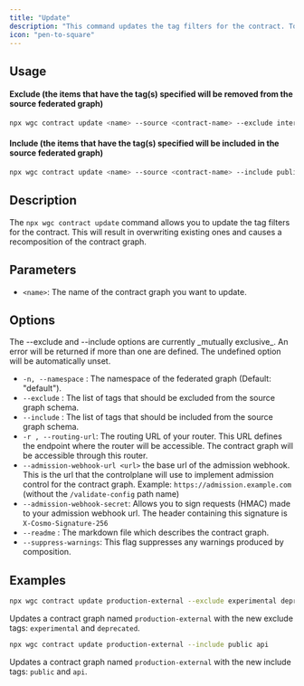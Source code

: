 ```yaml
---
title: "Update"
description: "This command updates the tag filters for the contract. To update other aspects of the contract graph please use the federated-graph or monograph update commands."
icon: "pen-to-square"
---
```


## Usage

#### Exclude (the items that have the tag(s) specified will be removed from the source federated graph)

```bash
npx wgc contract update <name> --source <contract-name> --exclude internal
```

#### Include (the items that have the tag(s) specified will be included in the source federated graph)

```bash
npx wgc contract update <name> --source <contract-name> --include public
```

## Description

The `npx wgc contract update` command allows you to update the tag filters for the contract. This will result in overwriting existing ones and causes a recomposition of the contract graph.

## Parameters

- `<name>`: The name of the contract graph you want to update.

## Options

<Note>
  The --exclude and --include options are currently _mutually exclusive_. An error will be returned if more than one are defined. The undefined option will be automatically unset.
</Note>

- `-n, --namespace` : The namespace of the federated graph (Default: "default").
- `--exclude` : The list of tags that should be excluded from the source graph schema.
- `--include` : The list of tags that should be included from the source graph schema.
- `-r , --routing-url`: The routing URL of your router. This URL defines the endpoint where the router will be accessible. The contract graph will be accessible through this router.
- `--admission-webhook-url <url>` the base url of the admission webhook. This is the url that the controlplane will use to implement admission control for the contract graph. Example: `https://admission.example.com` (without the `/validate-config` path name)
- `--admission-webhook-secret`: Allows you to sign requests (HMAC) made to your admission webhook url. The header containing this signature is `X-Cosmo-Signature-256`
- `--readme` : The markdown file which describes the contract graph.
- `--suppress-warnings`: This flag suppresses any warnings produced by composition.

## Examples

```bash
npx wgc contract update production-external --exclude experimental deprecated
```

Updates a contract graph named `production-external` with the new exclude tags: `experimental` and `deprecated`.

```bash
npx wgc contract update production-external --include public api
```

Updates a contract graph named `production-external` with the new include tags: `public` and `api`.